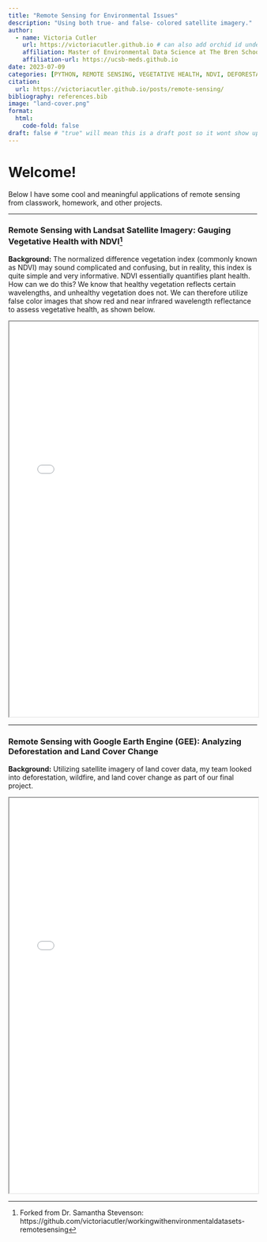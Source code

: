 ```yaml
---
title: "Remote Sensing for Environmental Issues"
description: "Using both true- and false- colored satellite imagery."
author:
  - name: Victoria Cutler
    url: https://victoriacutler.github.io # can also add orchid id under here
    affiliation: Master of Environmental Data Science at The Bren School (UCSB) 
    affiliation-url: https://ucsb-meds.github.io
date: 2023-07-09
categories: [PYTHON, REMOTE SENSING, VEGETATIVE HEALTH, NDVI, DEFORESTATION, LAND COVER CHANGE, GOOGLE EARTH ENGINE, LANDSAT]
citation:
  url: https://victoriacutler.github.io/posts/remote-sensing/
bibliography: references.bib
image: "land-cover.png"
format:
  html:
    code-fold: false
draft: false # "true" will mean this is a draft post so it wont show up on my site
---
```


# Welcome!

Below I have some cool and meaningful applications of remote sensing from classwork, homework, and other projects.

------------------------------------------------------------------------

### Remote Sensing with Landsat Satellite Imagery: Gauging Vegetative Health with NDVI[^1]

[^1]: Forked from Dr. Samantha Stevenson: https://github.com/victoriacutler/workingwithenvironmentaldatasets-remotesensing

**Background:** The normalized difference vegetation index (commonly known as NDVI) may sound complicated and confusing, but in reality, this index is quite simple and very informative. NDVI essentially quantifies plant health. How can we do this? We know that healthy vegetation reflects certain wavelengths, and unhealthy vegetation does not. We can therefore utilize false color images that show red and near infrared wavelength reflectance to assess vegetative health, as shown below.

<iframe src="files/NDVI_Landsat_GEE.html" width="100%" height="800px"></iframe>

------------------------------------------------------------------------

### Remote Sensing with Google Earth Engine (GEE): Analyzing Deforestation and Land Cover Change

**Background:** Utilizing satellite imagery of land cover data, my team looked into deforestation, wildfire, and land cover change as part of our final project.

<iframe src="files/finalproject.html" width="100%" height="800px"></iframe>
